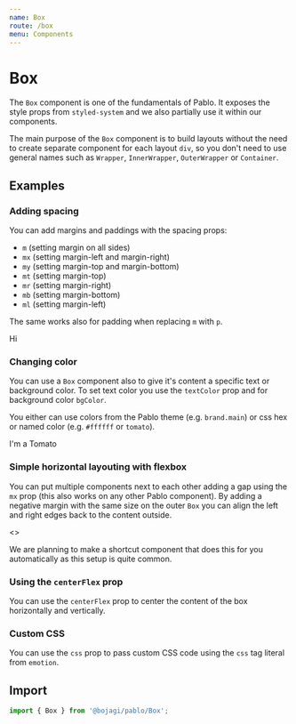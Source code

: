 ```yaml
---
name: Box
route: /box
menu: Components
---
```



# Box

The `Box` component is one of the fundamentals of Pablo. It exposes the style props from `styled-system`
and we also partially use it within our components. 

The main purpose of the `Box` component is to build layouts without the need to create separate
component for each layout `div`, so you don't need to use general names such as `Wrapper`, `InnerWrapper`,
`OuterWrapper` or `Container`.

## Examples

### Adding spacing

You can add margins and paddings with the spacing props:

* `m` (setting margin on all sides)
* `mx` (setting margin-left and margin-right)
* `my` (setting margin-top and margin-bottom)
* `mt` (setting margin-top)
* `mr` (setting margin-right)
* `mb` (setting margin-bottom)
* `ml` (setting margin-left)

The same works also for padding when replacing `m` with `p`.

<Playground>
  <Box
    m={8}
    px={6}
    py={4}
    bgColor="red"
    >
      <Box pt={6} pr={2} pl={8} pb={10} bgColor="blue">
        <Box bgColor="yellow">
        Hi
        </Box>
      </Box>
    </Box>
</Playground>

### Changing color

You can use a `Box` component also to give it's content a specific text or background color.
To set text color you use the `textColor` prop and for background color `bgColor`.

You either can use colors from the Pablo theme (e.g. `brand.main`) or css hex or named color (e.g. `#ffffff` or `tomato`).

<Playground>
  <Box
    p={4}
    bgColor="brand.dark"
    textColor="papayawhip"
  >I'm a Tomato
  </Box>
</Playground>

### Simple horizontal layouting with flexbox

You can put multiple components next to each other adding a gap using the `mx` prop (this also works on
any other Pablo component). By adding a negative margin with the same size on the outer `Box` you can
align the left and right edges back to the content outside.

<Playground>
  <>
    <Box height={100} mb={4} bgColor="green"/>
    <Box display="flex" mx={-4}>
      <Box mx={1} width={200} height={150} bgColor="red" />
      <Box mx={1} width={200} height={150} bgColor="red" />
      <Box mx={1} width={200} height={150} bgColor="red" />
    </Box>
  </>
</Playground>

We are planning to make a shortcut component that does this for you automatically as this setup is quite common.

### Using the `centerFlex` prop

You can use the `centerFlex` prop to center the content of the box horizontally and vertically.

<Playground>
  <Box centerFlex p={1} size={500} bgColor="blue">
    <Box mx={1} size={50} bgColor="red" />
  </Box>
</Playground>

### Custom CSS

You can use the `css` prop to pass custom CSS code using the `css` tag literal from `emotion`.

<Playground>
  <Box
    height={100}
    width={300}
    bgColor="papayawhip"
    css={css`transform: rotate(10deg);`}
  />
</Playground>

## Import

```js
import { Box } from '@bojagi/pablo/Box';
```
